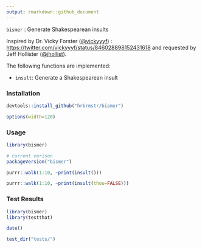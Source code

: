 ```yaml
---
output: rmarkdown::github_document
---
```


`bismer` : Generate Shakespearean insults

Inspired by Dr. Vicky Forster (<a href="https://twitter.com/vickyyyf">@vickyyyf</a>) : <https://twitter.com/vickyyyf/status/846028898152431618> and requested by Jeff Hollister (<a href="https://twitter.com/jhollist">@jhollist</a>).

The following functions are implemented:

- `insult`: Generate a Shakespearean insult

### Installation

```r
devtools::install_github("hrbrmstr/bismer")
```

```r
options(width=120)
```

### Usage

```r
library(bismer)

# current verison
packageVersion("bismer")

purrr::walk(1:10, ~print(insult()))

purrr::walk(1:10, ~print(insult(thou=FALSE)))
```

### Test Results

```r
library(bismer)
library(testthat)

date()

test_dir("tests/")
```

